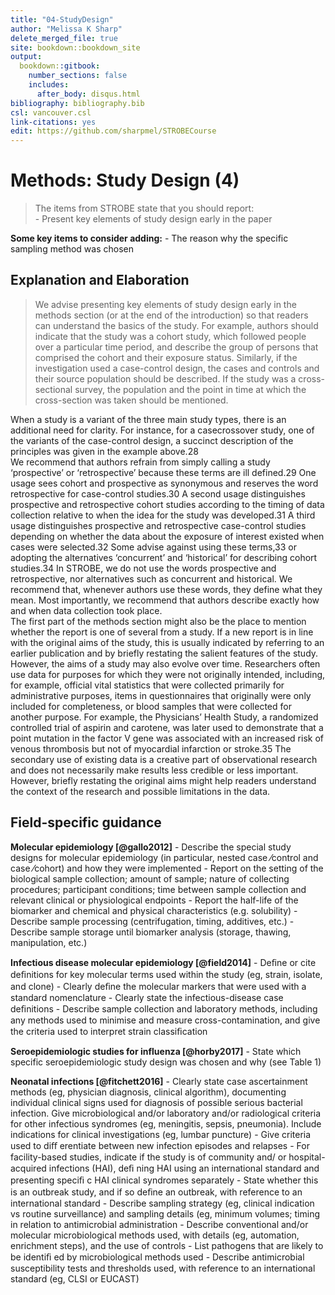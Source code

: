 ---
title: "04-StudyDesign"
author: "Melissa K Sharp"
delete_merged_file: true
site: bookdown::bookdown_site
output:
  bookdown::gitbook:
    number_sections: false 
    includes: 
      after_body: disqus.html
bibliography: bibliography.bib
csl: vancouver.csl
link-citations: yes
edit: https://github.com/sharpmel/STROBECourse
---

# Methods: Study Design (4)
> The items from STROBE state that you should report:   
- Present key elements of study design early in the paper

**Some key items to consider adding:** 
- The reason why the specific sampling method was chosen
</br> 

## Explanation and Elaboration
> We advise presenting key elements of study design early in the methods section (or at the end of the introduction) so that readers can understand the basics of the study. For example, authors should indicate that the study was a cohort study, which followed people over a particular time period, and describe the group of persons that comprised the cohort and their exposure status. Similarly, if the investigation used a case-control design, the cases and controls and their source population should be described. If the study was a cross-sectional survey, the population and the point in time at which the cross-section was taken should be mentioned.</br> 

When a study is a variant of the three main study types, there is an additional need for clarity. For instance, for a casecrossover study, one of the variants of the case-control design, a succinct description of the principles was given in the example above.28
</br>
We recommend that authors refrain from simply calling a study ‘prospective’ or ‘retrospective’ because these terms are ill defined.29 One usage sees cohort and prospective as synonymous and reserves the word retrospective for case-control studies.30 A second usage distinguishes prospective and retrospective cohort studies according to the timing of data collection relative to when the idea for the study was developed.31 A third usage distinguishes prospective and retrospective case-control studies depending on whether the data about the exposure of interest existed when cases were selected.32 Some advise against using these terms,33 or adopting the alternatives ‘concurrent’ and ‘historical’ for describing cohort studies.34 In STROBE, we do not use the words prospective and retrospective, nor alternatives such as concurrent and historical. We recommend that, whenever authors use these words, they define what they mean. Most importantly, we recommend that authors describe exactly how and when data collection took place.
</br> 
The first part of the methods section might also be the place to mention whether the report is one of several from a study. If a new report is in line with the original aims of the study, this is usually indicated by referring to an earlier publication and by briefly restating the salient features of the study. However, the aims of a study may also evolve over time. Researchers often use data for purposes for which they were not originally intended, including, for example, official vital statistics that were collected primarily for administrative purposes, items in questionnaires that originally were only included for completeness, or blood samples that were collected for another purpose. For example, the Physicians’ Health Study, a randomized controlled trial of aspirin and carotene, was later used to demonstrate that a point mutation in the factor V gene was associated with an increased risk of venous thrombosis but not of myocardial infarction or stroke.35 The secondary use of existing data is a creative part of observational research and does not necessarily make results less credible or less important. However, briefly restating the original aims might help readers understand the context of the research and possible limitations in the data.
</br> 

<h2>Field-specific guidance</h2>
**Molecular epidemiology [@gallo2012]** 
- Describe the special study designs for molecular epidemiology (in particular, nested case ⁄control and case ⁄cohort) and how they were implemented
- Report on the setting of the biological sample collection; amount of sample; nature of collecting procedures; participant conditions; time between sample collection and relevant clinical or physiological endpoints
- Report the half-life of the biomarker and chemical and physical characteristics (e.g. solubility)
- Describe sample processing (centrifugation, timing, additives, etc.)
- Describe sample storage until biomarker analysis (storage, thawing, manipulation, etc.)

**Infectious disease molecular epidemiology [@field2014]**
- Deﬁne or cite deﬁnitions for key molecular terms used within the study (eg, strain, isolate, and clone)
- Clearly deﬁne the molecular markers that were used with a standard nomenclature
- Clearly state the infectious-disease case deﬁnitions
- Describe sample collection and laboratory methods, including any methods used to minimise and measure cross-contamination, and give the criteria used to interpret strain classiﬁcation

**Seroepidemiologic studies for influenza [@horby2017]**
- State which specific seroepidemiologic study design was chosen and why (see Table 1)

**Neonatal infections [@fitchett2016]**
- Clearly state case ascertainment methods (eg, physician diagnosis, clinical algorithm), documenting individual clinical signs used for diagnosis of possible serious bacterial infection. Give microbiological and/or laboratory and/or radiological criteria for other infectious syndromes (eg, meningitis, sepsis, pneumonia). Include indications for clinical investigations (eg, lumbar puncture)
- Give criteria used to diﬀ erentiate between new infection episodes and relapses
- For facility-based studies, indicate if the study is of community and/ or hospital-acquired infections (HAI), deﬁ ning HAI using an international standard and presenting speciﬁ c HAI clinical syndromes separately
- State whether this is an outbreak study, and if so deﬁne an outbreak, with reference to an international standard
- Describe sampling strategy (eg, clinical indication vs routine surveillance) and sampling details (eg, minimum volumes; timing in relation to antimicrobial administration
- Describe conventional and/or molecular microbiological methods used, with details (eg, automation, enrichment steps), and the use of controls
- List pathogens that are likely to be identiﬁ ed by microbiological methods used
- Describe antimicrobial susceptibility tests and thresholds used, with reference to an international standard (eg, CLSI or EUCAST)